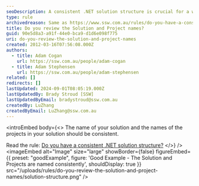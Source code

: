 ```yaml
---
seoDescription: A consistent .NET solution structure is crucial for a well-organized project. Ensure that your solution and project names are consistent to improve maintainability and collaboration.
type: rule
archivedreason: Same as https://www.ssw.com.au/rules/do-you-have-a-consistent-net-solution-structure/
title: Do you review the Solution and Project names?
guid: 90e5d8a3-a91f-44e0-bca9-d1d6e098f775
uri: do-you-review-the-solution-and-project-names
created: 2012-03-16T07:56:08.000Z
authors:
  - title: Adam Cogan
    url: https://ssw.com.au/people/adam-cogan
  - title: Adam Stephensen
    url: https://ssw.com.au/people/adam-stephensen
related: []
redirects: []
lastUpdated: 2024-09-01T08:05:19.000Z
lastUpdatedBy: Brady Stroud [SSW]
lastUpdatedByEmail: bradystroud@ssw.com.au
createdBy: LuZhang
createdByEmail: LuZhang@ssw.com.au
---
```


<introEmbed
  body={<>
The name of your solution and the names of the projects in your solution should be consistent.

Read the rule: [Do you have a consistent .NET solution structure?](/do-you-have-a-consistent-net-solution-structure)
  </>}
/>
<imageEmbed
  alt="Image"
  size="large"
  showBorder={false}
  figureEmbed={{
    preset: "goodExample",
    figure: 'Good Example - The Solution and Projects are named consistently',
    shouldDisplay: true
  }}
  src="/uploads/rules/do-you-review-the-solution-and-project-names/solution-structure.png"
/>
